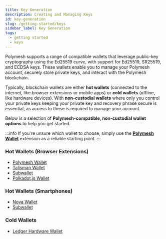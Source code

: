 ```yaml
---
title: Key Generation
description: Creating and Managing Keys
id: key-generation
slug: /getting-started/keys
sidebar_label: Key Generation
tags:
  - getting started
  - keys
---
```


Polymesh supports a range of compatible wallets that leverage public-key cryptography using the Ed25519 curve, with support for Ed25519, SR25519, and ECDSA keys. These wallets enable you to manage your Polymesh account, securely store private keys, and interact with the Polymesh blockchain.

Typically, blockchain wallets are either **hot wallets** (connected to the internet, like browser extensions or mobile apps) or **cold wallets** (offline, like hardware devices). With **non-custodial wallets** where only you control your private keys keeping your private key and recovery phrase secure is essential, as access to these is required to manage your account.

Below is a selection of **Polymesh-compatible, non-custodial wallet options** to help you get started.

:::info
If you're unsure which wallet to choose, simply use the [**Polymesh Wallet**](/getting-started/keys/polymesh-wallet) extension as a reliable starting point.
:::

### Hot Wallets (Browser Extensions)

- [Polymesh Wallet](/getting-started/keys/polymesh-wallet)
- [Talisman Wallet](https://www.talisman.xyz/)
- [Subwallet](https://subwallet.app/)
- [Polkadot.js Wallet](https://polkadot.js.org/extension/)

### Hot Wallets (Smartphones)

- [Nova Wallet](https://novawallet.io/)
- [Subwallet](https://subwallet.app/)

### Cold Wallets

- [Ledger Hardware Wallet](/getting-started/keys/ledger/)

